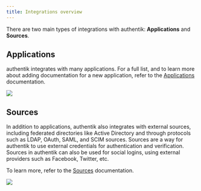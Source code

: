 ```yaml
---
title: Integrations overview
---
```


There are two main types of integrations with authentik: **Applications** and **Sources**.

## Applications

authentik integrates with many applications. For a full list, and to learn more about adding documentation for a new application, refer to the [Applications](../integrations/services/index.mdx) documentation.

![](./apps-logo.png)

## Sources

In addition to applications, authentik also integrates with external sources, including federated directories like Active Directory and through protocols such as LDAP, OAuth, SAML, and SCIM sources. Sources are a way for authentik to use external credentials for authentication and verification. Sources in authentik can also be used for social logins, using external providers such as Facebook, Twitter, etc.

To learn more, refer to the [Sources](/docs/users-sources/sources/index) documentation.

![](./sources-logo.png)

